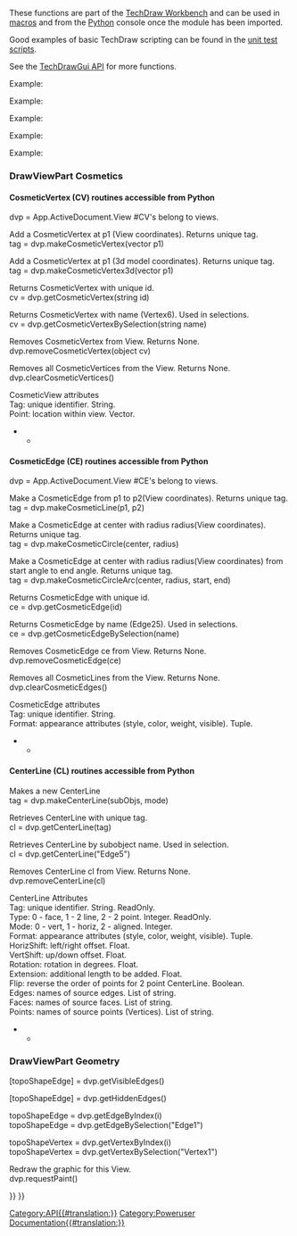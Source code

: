 <languages/>
<div lang="en" dir="ltr" class="mw-content-ltr">
{{VeryImportantMessage|(November 2018) This information may be incomplete and outdated. For the latest API, see the [https://www.freecadweb.org/api autogenerated API documentation].}}
These functions are part of the [[TechDraw_Workbench|TechDraw Workbench]] and can be used in [[Macros|macros]] and from the [[Python|Python]] console once the {{incode|TechDraw}} module has been imported.
</div>

<div lang="en" dir="ltr" class="mw-content-ltr">
Good examples of basic TechDraw scripting can be found in the [https://github.com/FreeCAD/FreeCAD/tree/master/src/Mod/TechDraw/TDTest unit test scripts].
</div> 

<div lang="en" dir="ltr" class="mw-content-ltr">
See the [[TechDrawGui API|TechDrawGui API]] for more functions.
</div>

<div lang="en" dir="ltr" class="mw-content-ltr">
Example:
</div>

{{Code|code=
import FreeCAD
import TechDraw

page = FreeCAD.ActiveDocument.addObject('TechDraw::DrawPage', 'Page')
FreeCAD.ActiveDocument.addObject('TechDraw::DrawSVGTemplate', 'Template')
FreeCAD.ActiveDocument.Template.Template = templateFileSpec
FreeCAD.ActiveDocument.Page.Template = FreeCAD.ActiveDocument.Template
page.ViewObject.show()
view = FreeCAD.ActiveDocument.addObject('TechDraw::DrawViewPart', 'View')
rc = page.addView(view)
}}

<div lang="en" dir="ltr" class="mw-content-ltr">
{{APIFunction|EdgeWalker|listOfEdges, [bool]|Creates wires from edges in input by planar graph traversal. Optionally exclude the OuterWire by setting optional parameter to false.|List of wires sorted by size (descending)}}
{{APIFunction|findOuterWire|listOfEdges|Finds the OuterWire (largest) of a list of edges (that form a planar graph).|Outer wire}}
{{APIFunction|findShapeOutline|TopoShape, scale, direction|Project shape in direction and find outer wire of result.|Outline wire}}
</div>

<div lang="en" dir="ltr" class="mw-content-ltr">
{{APIFunction|viewPartAsDxf|DrawViewPart|Return the edges of a DrawViewPart in Dxf format.|String}}
Example:
</div>

{{Code|code=
fileSpecDxf = "fcOut.dxf"
v = App.ActiveDocument.View
s = TechDraw.viewPartAsDxf(v)
dxfEnd = "0\nEOF\n"
dxfFile = open(fileSpecDxf, "w")
dxfFile.write(s)
dxfFile.write(dxfEnd)
dxfFile.close()
}}

<div lang="en" dir="ltr" class="mw-content-ltr">
{{APIFunction|viewPartAsSvg|DrawViewPart|Return the edges of a DrawViewPart in Svg format.|String}}
Example:
</div>

{{Code|code=
fileSpecSvg = "fcOut.svg"
v = App.ActiveDocument.View
s = TechDraw.viewPartAsSvg(v)
head = '<svg\n' + \
       '	xmlns="http://www.w3.org/2000/svg" version="1.1" \n' + \
       '	xmlns:freecad="https://wiki.freecad.org/index.php?title=Svg_Namespace">\n'
tail = '\n</svg>'
svgFile = open(fileSpecSvg, "w")
svgFile.write(head)
svgFile.write(s)
svgFile.write(tail)
svgFile.close()
}}

<div lang="en" dir="ltr" class="mw-content-ltr">
{{APIFunction|writeDXFView|DrawViewPart, FileName|Save the DrawViewPart in Dxf.|File}}
Example:
</div>

{{Code|code=
import TechDraw
TechDraw.writeDXFView(myPart,myFileName)
}}

<div lang="en" dir="ltr" class="mw-content-ltr">
{{APIFunction|writeDXFPage|DrawPage, FileName|Save the DrawPage in Dxf.|File}}
Example:
</div>

{{Code|code=
import TechDraw
TechDraw.writeDXFPage(myPage,myFileName)
}}

<div lang="en" dir="ltr" class="mw-content-ltr">
===DrawViewPart Cosmetics===
</div>

<div lang="en" dir="ltr" class="mw-content-ltr">
====CosmeticVertex (CV) routines accessible from Python====
</div>

<div lang="en" dir="ltr" class="mw-content-ltr">
dvp = App.ActiveDocument.View  #CV's belong to views.<br>
</div>

<div lang="en" dir="ltr" class="mw-content-ltr">
Add a CosmeticVertex at p1 (View coordinates). Returns unique tag.<br>
tag = dvp.makeCosmeticVertex(vector p1)
</div> 

<div lang="en" dir="ltr" class="mw-content-ltr">
Add a CosmeticVertex at p1 (3d model coordinates). Returns unique tag.<br>
tag = dvp.makeCosmeticVertex3d(vector p1)
</div> 

<div lang="en" dir="ltr" class="mw-content-ltr">
Returns CosmeticVertex with unique id.<br>
cv = dvp.getCosmeticVertex(string id)
</div> 

<div lang="en" dir="ltr" class="mw-content-ltr">
Returns CosmeticVertex with name (Vertex6). Used in selections.<br>
cv = dvp.getCosmeticVertexBySelection(string name)
</div> 

<div lang="en" dir="ltr" class="mw-content-ltr">
Removes CosmeticVertex from View. Returns None.<br>
dvp.removeCosmeticVertex(object cv)
</div> 

<div lang="en" dir="ltr" class="mw-content-ltr">
Removes all CosmeticVertices from the View. Returns None.<br>
dvp.clearCosmeticVertices()
</div>

<div lang="en" dir="ltr" class="mw-content-ltr">
CosmeticView attributes<br>
Tag: unique identifier. String.<br>
Point: location within view. Vector.<br>
</div>

<!--T:28-->
********************************************************************************
{{Code|code=
#!/usr/bin/env python
# -*- coding: utf-8 -*-

<!--T:29-->
# Py CosmeticVertex demo
import FreeCAD
import TechDraw

<!--T:30-->
v = App.ActiveDocument.View
p = App.Vector(-3.0, -3.0, 0.0)

<!--T:31-->
#make CV
tag = v.makeCosmeticVertex(p)
print("t: {}".format(tag))

<!--T:32-->
#retrieve CV
cv = v.getCosmeticVertex(tag)
print("cv: {}".format(cv))
print("Tag: {}".format(cv.Tag))


<!--T:34-->
cv2 = v.getCosmeticVertexBySelection("Vertex4")
print("New Point: {}".format(cv2.Point))

<!--T:35-->
#make CV from 3d
p3d = App.Vector(2.0, 2.0, 2.0)
print("3d point in: {}".format(p3d))
tag3d = v.makeCosmeticVertex3d(p3d)
cv3 = v.getCosmeticVertex(tag3d)
print("3d point out: {}".format(cv3.Point))
}}

<div lang="en" dir="ltr" class="mw-content-ltr">
====CosmeticEdge (CE) routines accessible from Python====
</div>

<div lang="en" dir="ltr" class="mw-content-ltr">
dvp = App.ActiveDocument.View  #CE's belong to views.<br>
</div>

<div lang="en" dir="ltr" class="mw-content-ltr">
Make a CosmeticEdge from p1 to p2(View coordinates). Returns unique tag.<br>
tag = dvp.makeCosmeticLine(p1, p2)
</div>

<div lang="en" dir="ltr" class="mw-content-ltr">
Make a CosmeticEdge at center with radius radius(View coordinates). Returns unique tag.<br>
tag = dvp.makeCosmeticCircle(center, radius)
</div>

<div lang="en" dir="ltr" class="mw-content-ltr">
Make a CosmeticEdge at center with radius radius(View coordinates) from start angle to end angle. Returns unique tag.<br>
tag = dvp.makeCosmeticCircleArc(center, radius, start, end)
</div>

<div lang="en" dir="ltr" class="mw-content-ltr">
Returns CosmeticEdge with unique id.<br>
ce = dvp.getCosmeticEdge(id)
</div>

<div lang="en" dir="ltr" class="mw-content-ltr">
Returns CosmeticEdge by name (Edge25).  Used in selections.<br>
ce = dvp.getCosmeticEdgeBySelection(name)
</div>

<div lang="en" dir="ltr" class="mw-content-ltr">
Removes CosmeticEdge ce from View. Returns None.<br>
dvp.removeCosmeticEdge(ce)
</div>

<div lang="en" dir="ltr" class="mw-content-ltr">
Removes all CosmeticLines from the View. Returns None.<br>
dvp.clearCosmeticEdges()
</div>

<div lang="en" dir="ltr" class="mw-content-ltr">
CosmeticEdge attributes<br>
Tag: unique identifier. String.<br>
Format: appearance attributes (style, color, weight, visible). Tuple.<br>
</div>

<!--T:47-->
********************************************************************************
{{Code|code=
#!/usr/bin/env python
# -*- coding: utf-8 -*-

<!--T:48-->
# Py CosmeticEdge demo
import FreeCAD
import TechDraw

<!--T:49-->
#points
org = App.Vector(0.0, 0.0, 0.0)
midTop = FreeCAD.Vector (1.0, 5.0, 0.0)   # middle, top
midBot = FreeCAD.Vector(2.0, -5.0, 0.0)      # middle, bottom
stdZ = FreeCAD.Vector(0.0, 0.0, 1.0)
center = FreeCAD.Vector(0.0, 0.0, 0.0)
arcCenter = FreeCAD.Vector(3.0, 3.0, 0.0)
vPt = FreeCAD.Vector(-3.0, 3.0, 0.0)
topRight = FreeCAD.Vector(5.0, 5.0, 0.0)
bottomLeft = FreeCAD.Vector(-5.0, -5.0, 0.0)

<!--T:50-->
#angles
arcStart = -45
arcEnd = 45

<!--T:51-->
#styles
solid = 1 
dashed = 2
dotted = 3
#weights
weight15 = 0.15
weight75 = 0.75
#colors
pyRed = (1.0, 0.0, 0.0, 0.0)
pyBlue = (0.0, 1.0, 0.0, 0.0)
pyGreen = (0.0, 0.0, 1.0, 0.0)
pyBlack = (0.0, 0.0, 0.0, 0.0)
shadow = (0.1, 0.1, 0.1, 0.0)

<!--T:52-->
radius = 5.0
style = dashed
weight = weight75

<!--T:53-->
dvp = App.ActiveDocument.View

<!--T:54-->
print(dvp)

<!--T:55-->
print("making line")
tag = dvp.makeCosmeticLine(midTop,midBot,style, weight, pyBlue)
ce = dvp.getCosmeticEdge(tag)
print("line tag: {}".format(tag))

<!--T:56-->
print("making diagonal")
dvp.makeCosmeticLine(bottomLeft,topRight,solid, weight, pyGreen)

<!--T:57-->
print("making circle")
tag2 = dvp.makeCosmeticCircle(center, radius, style, weight, pyRed)
ce2 = dvp.getCosmeticEdge(tag2)

<!--T:58-->
print("making circleArc")
dvp.makeCosmeticCircleArc(arcCenter, radius, arcStart, arcEnd, style, weight, shadow)

<!--T:59-->
#replace
print("making new format")
oldFormat = ce.Format
newFormat = (dotted,oldFormat[1], pyRed, True)
ce.Format = newFormat

<!--T:61-->
print("removing CE with tag: {}".format(tag2))
dvp.removeCosmeticEdge(tag2)

<!--T:62-->
print("finished")
}}

<div lang="en" dir="ltr" class="mw-content-ltr">
====CenterLine (CL) routines accessible from Python====
</div>

<div lang="en" dir="ltr" class="mw-content-ltr">
Makes a new CenterLine<br>
tag = dvp.makeCenterLine(subObjs, mode)<br>
</div>

<div lang="en" dir="ltr" class="mw-content-ltr">
Retrieves CenterLine with unique tag.<br>
cl = dvp.getCenterLine(tag)
</div>

<div lang="en" dir="ltr" class="mw-content-ltr">
Retrieves CenterLine by subobject name. Used in selection.<br>
cl = dvp.getCenterLine("Edge5")
</div>

<div lang="en" dir="ltr" class="mw-content-ltr">
Removes CenterLine cl from View. Returns None.<br>
dvp.removeCenterLine(cl)
</div>

<div lang="en" dir="ltr" class="mw-content-ltr">
CenterLine Attributes<br>
Tag: unique identifier. String. ReadOnly.<br>
Type: 0 - face, 1 - 2 line, 2 - 2 point. Integer. ReadOnly.<br>
Mode: 0 - vert, 1 - horiz, 2 - aligned. Integer.<br>
Format: appearance attributes (style, color, weight, visible). Tuple.<br>
HorizShift: left/right offset. Float.<br>
VertShift: up/down offset. Float.<br>
Rotation: rotation in degrees. Float.<br>
Extension: additional length to be added. Float.<br>
Flip: reverse the order of points for 2 point CenterLine. Boolean.<br>
Edges: names of source edges. List of string.<br>
Faces: names of source faces. List of string.<br>
Points: names of source points (Vertices). List of string.<br>
</div>

<!--T:70-->
********************************************************************************
{{Code|code=
#!/usr/bin/env python
# -*- coding: utf-8 -*-

<!--T:71-->
# Py CenterLine demo
import FreeCAD
import Part
import TechDraw

<!--T:72-->
start = FreeCAD.Vector (1.0, 5.0, 0.0)   # middle, top
end = FreeCAD.Vector(1.0, -5.0, 0.0)      # middle, bottom
faceNames = ["Face0"]
edgeNames = ["Edge2", "Edge3"]
vertNames = ["Vertex1", "Vertex2"]
vMode = 0   #vertical
hMode = 1   #horizontal
aMode = 2   #aligned
#styles
solid = 1 
dashed = 2
dotted = 3
#weights
weight15 = 0.15
weight75 = 0.75
#colors
pyRed = (1.0, 0.0, 0.0, 0.0)
pyBlue = (0.0, 1.0, 0.0, 0.0)
pyBlack = (0.0, 0.0, 0.0, 0.0)
#adjustments
hShift = 1.0
vShift = 1.0
extend = 4.0
rotate = 30.0
flip = False;

<!--T:73-->
dvp = App.ActiveDocument.View

<!--T:74-->
print("making face CenterLine")
tag = dvp.makeCenterLine(faceNames,vMode)
cline = dvp.getCenterLine(tag)
print("cline tag: {}".format(tag))

<!--T:75-->
#replace
print("making new format")
oldFormat = cline.Format
newFormat = (dotted,oldFormat[1], pyRed, True)
cline.Format = newFormat
cline.Extension = 10.0

<!--T:77-->
print("making edgeCenterLine")
cline2 = dvp.makeCenterLine(edgeNames,hMode)

<!--T:78-->
print("making vertexCenterLine")
cline3 = dvp.makeCenterLine(vertNames,aMode)

<!--T:79-->
print("finished")
}}

<div lang="en" dir="ltr" class="mw-content-ltr">
===DrawViewPart Geometry===
</div>

<div lang="en" dir="ltr" class="mw-content-ltr">
[topoShapeEdge] = dvp.getVisibleEdges()
</div> 

<div lang="en" dir="ltr" class="mw-content-ltr">
[topoShapeEdge] = dvp.getHiddenEdges()
</div>

<div lang="en" dir="ltr" class="mw-content-ltr">
topoShapeEdge = dvp.getEdgeByIndex(i) <br/>
topoShapeEdge = dvp.getEdgeBySelection("Edge1")
</div>

<div lang="en" dir="ltr" class="mw-content-ltr">
topoShapeVertex = dvp.getVertexByIndex(i) <br/>
topoShapeVertex = dvp.getVertexBySelection("Vertex1")
</div>

<div lang="en" dir="ltr" class="mw-content-ltr">
Redraw the graphic for this View.<br>
dvp.requestPaint()
</div>

{{TechDraw Tools navi{{#translation:}}}}
{{Userdocnavi{{#translation:}}}}
[[Category:API{{#translation:}}]]
[[Category:Poweruser Documentation{{#translation:}}]]
{{clear}}